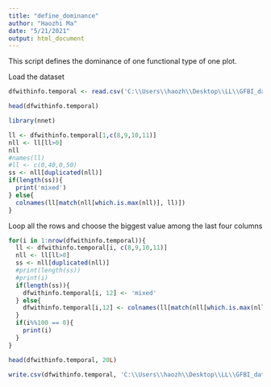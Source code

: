 ---
title: "define_dominance"
author: "Haozhi Ma"
date: "5/21/2021"
output: html_document
---


This script defines the dominance of one functional type of one plot.

Load the dataset

```{R}

dfwithinfo.temporal <- read.csv('C:\\Users\\haozh\\Desktop\\LL\\GFBI_data\\dswithinfo_temporal_20210521.csv')

head(dfwithinfo.temporal)

```
```{R}
library(nnet)

ll <- dfwithinfo.temporal[1,c(8,9,10,11)]
nll <- ll[ll>0]
nll
#names(ll)
#ll <- c(0,40,0,50)
ss <- nll[duplicated(nll)]
if(length(ss)){
  print('mixed')
} else{
  colnames(ll[match(nll[which.is.max(nll)], ll)])
}
```


Loop all the rows and choose the biggest value among the last four columns

```{R}
for(i in 1:nrow(dfwithinfo.temporal)){
  ll <- dfwithinfo.temporal[i, c(8,9,10,11)]
  nll <- ll[ll>0]
  ss <- nll[duplicated(nll)]
  #print(length(ss))
  #print(i)
  if(length(ss)){
    dfwithinfo.temporal[i, 12] <- 'mixed'
  } else{
    dfwithinfo.temporal[i,12] <- colnames(ll[match(nll[which.is.max(nll)], ll)])
  }
  if(i%%100 == 0){
    print(i)
  }
}
```



```{R}
head(dfwithinfo.temporal, 20L)
```

```{R}
write.csv(dfwithinfo.temporal, 'C:\\Users\\haozh\\Desktop\\LL\\GFBI_data\\dswithinfo_temporal_with_dominance_20210521.csv')

```



```{R}


```






